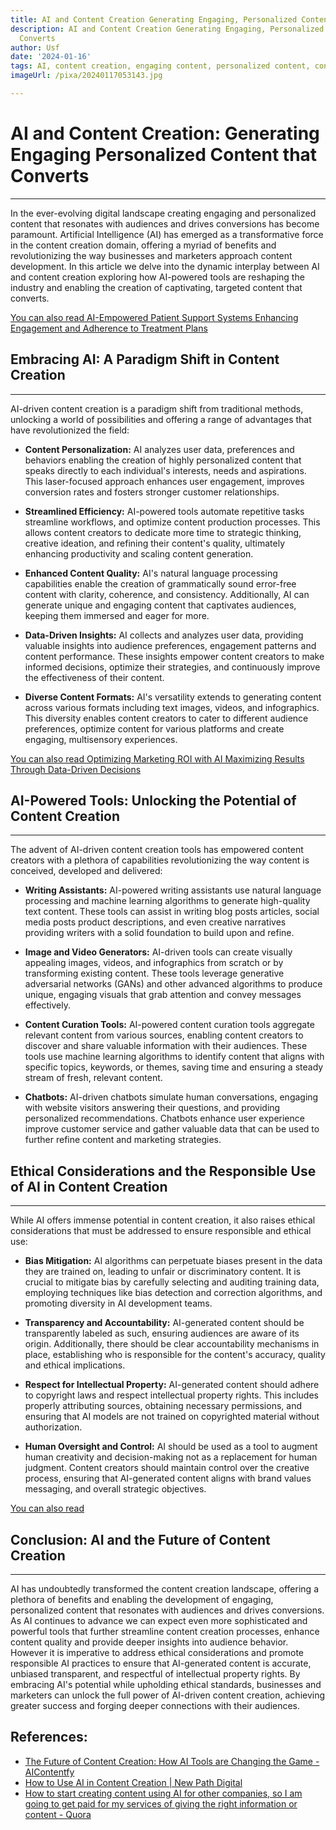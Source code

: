 ```yaml
---
title: AI and Content Creation Generating Engaging, Personalized Content that Converts
description: AI and Content Creation Generating Engaging, Personalized Content that
  Converts
author: Usf
date: '2024-01-16'
tags: AI, content creation, engaging content, personalized content, content that converts
imageUrl: /pixa/20240117053143.jpg

---
```

# **AI and Content Creation: Generating  Engaging Personalized Content that Converts**
---
In the ever-evolving  digital landscape creating engaging  and personalized content that resonates with audiences and drives conversions has become paramount. Artificial Intelligence (AI) has emerged as a transformative force in the content creation domain,  offering a myriad of benefits and  revolutionizing the way businesses and  marketers approach  content development. In  this article we delve into the  dynamic interplay between  AI  and content creation exploring how AI-powered tools  are reshaping  the industry and enabling the creation of captivating, targeted content that converts.

[You  can  also read  AI-Empowered Patient Support Systems Enhancing Engagement and Adherence to Treatment Plans](AI-Empowered%20Patient%20Support%20Systems%20Enhancing%20Engagement%20and%20Adherence%20to%20Treatment%20Plans)


## Embracing AI: A Paradigm Shift in Content Creation
---
AI-driven  content creation is a paradigm shift from traditional methods, unlocking a world  of possibilities and offering a range of advantages that have revolutionized the field:

- **Content  Personalization:** AI analyzes user  data, preferences and  behaviors enabling the creation of highly personalized content that speaks  directly to each individual's interests, needs and aspirations. This laser-focused approach enhances  user engagement, improves conversion rates and fosters stronger customer relationships.

- **Streamlined  Efficiency:** AI-powered tools automate repetitive tasks streamline  workflows, and optimize  content production processes. This allows content creators to dedicate more time to strategic thinking,  creative ideation,  and refining their content's quality, ultimately enhancing productivity and scaling content generation.

- **Enhanced Content Quality:** AI's natural language processing capabilities  enable the creation of grammatically sound error-free content with  clarity, coherence, and consistency. Additionally, AI can generate unique  and engaging content that captivates  audiences, keeping them immersed and eager for more.

- **Data-Driven Insights:** AI collects and analyzes user data, providing  valuable insights into audience preferences, engagement patterns and content performance. These insights empower content  creators to make informed  decisions, optimize their strategies, and continuously  improve the effectiveness of their content.

- **Diverse Content  Formats:** AI's  versatility extends to generating  content across various formats including text images, videos, and infographics. This diversity enables content creators to cater to different  audience preferences, optimize content for various platforms and create engaging, multisensory  experiences.

[You can also read Optimizing  Marketing ROI with AI Maximizing Results  Through Data-Driven Decisions](Optimizing%20Marketing%20ROI%20with%20AI%20Maximizing%20Results%20Through%20Data-Driven%20Decisions)


## AI-Powered Tools: Unlocking the Potential of Content Creation
---
The  advent of AI-driven  content creation  tools has empowered content creators with a plethora of capabilities revolutionizing the way content is  conceived, developed and delivered:

- **Writing  Assistants:** AI-powered writing  assistants use  natural language processing and machine learning algorithms to generate high-quality text content. These tools can assist in writing blog posts articles, social media posts product descriptions, and even creative narratives providing writers  with a  solid foundation to build upon and refine.

-  **Image and Video Generators:** AI-driven tools can create  visually appealing images, videos, and infographics from  scratch or by transforming existing content. These tools leverage generative adversarial networks (GANs) and other advanced algorithms  to produce unique, engaging visuals that grab attention and convey messages effectively.

- **Content  Curation  Tools:** AI-powered content curation tools aggregate relevant content from various  sources, enabling content creators to discover and share valuable information with their audiences. These tools use machine learning algorithms to identify content  that aligns with specific topics, keywords, or themes, saving time and ensuring a steady stream of fresh, relevant content.

- **Chatbots:** AI-driven chatbots simulate  human conversations, engaging with website visitors answering their questions, and providing personalized recommendations. Chatbots enhance user  experience improve customer service and gather valuable data that can be used to  further refine content and marketing strategies.

## Ethical Considerations and the Responsible Use of AI in  Content Creation
---
While AI offers immense potential in  content  creation, it also raises ethical considerations that must be addressed to ensure responsible and ethical use:

- **Bias Mitigation:** AI algorithms can perpetuate biases present in the data  they are  trained on, leading to unfair or discriminatory content. It is  crucial to mitigate bias by carefully selecting and  auditing training data, employing techniques like bias detection and correction algorithms, and promoting diversity in AI development teams.

- **Transparency and Accountability:** AI-generated content should be transparently labeled as such, ensuring audiences are aware of its origin. Additionally, there should be clear accountability mechanisms in place, establishing who is responsible for the content's accuracy, quality and ethical implications.

- **Respect for Intellectual Property:** AI-generated content should adhere to copyright laws  and respect intellectual property rights. This includes properly attributing sources, obtaining necessary permissions, and ensuring that AI models are not trained on copyrighted material without authorization.

- **Human Oversight and Control:** AI should be used as a tool to augment human creativity and decision-making not as a replacement for human judgment. Content creators should maintain control over the creative process, ensuring that AI-generated content aligns with brand values messaging, and overall strategic objectives.

[You can  also read  ]()


## Conclusion: AI  and the Future of Content Creation
---
AI has undoubtedly transformed the content creation  landscape, offering a plethora of  benefits and enabling the development of engaging,  personalized content that resonates with audiences and drives  conversions. As AI  continues to advance we can expect even more sophisticated and powerful tools that further streamline content creation processes, enhance content  quality and provide deeper  insights into audience behavior. However it is imperative to address ethical considerations and promote responsible  AI practices to ensure that AI-generated  content is  accurate, unbiased transparent, and respectful of intellectual property rights. By embracing AI's potential while upholding ethical standards, businesses and marketers can  unlock the full power of AI-driven  content creation, achieving greater  success and  forging deeper connections  with their audiences.

## References:
- [The Future of Content Creation: How AI Tools are Changing the Game - AIContentfy](https://aicontentfy.com/en/blog/future-of-content-creation-how-ai-tools-are-changing-game)
- [How to Use AI in Content Creation | New Path Digital](https://newpathdigital.com/how-to-use-ai-in-content-creation/)
- [How to start creating content using AI for other companies, so I am going to get paid for my services of giving the right information or content - Quora](https://www.quora.com/How-can-I-start-creating-content-using-AI-for-other-companies-so-I-am-going-to-get-paid-for-my-services-of-giving-the-right-information-or-content)
